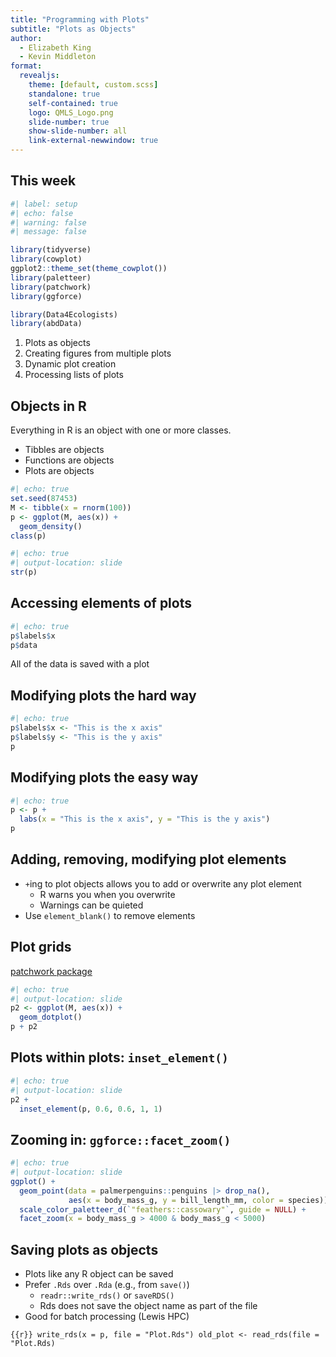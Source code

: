 ```yaml
---
title: "Programming with Plots"
subtitle: "Plots as Objects"
author:
  - Elizabeth King
  - Kevin Middleton
format:
  revealjs:
    theme: [default, custom.scss]
    standalone: true
    self-contained: true
    logo: QMLS_Logo.png
    slide-number: true
    show-slide-number: all
    link-external-newwindow: true
---
```


## This week

```r
#| label: setup
#| echo: false
#| warning: false
#| message: false

library(tidyverse)
library(cowplot)
ggplot2::theme_set(theme_cowplot())
library(paletteer)
library(patchwork)
library(ggforce)

library(Data4Ecologists)
library(abdData)
```

1. Plots as objects
2. Creating figures from multiple plots
3. Dynamic plot creation
4. Processing lists of plots


## Objects in R

Everything in R is an object with one or more classes.

  - Tibbles are objects
  - Functions are objects
  - Plots are objects


```r
#| echo: true
set.seed(87453)
M <- tibble(x = rnorm(100))
p <- ggplot(M, aes(x)) +
  geom_density()
class(p)
```

```r
#| echo: true
#| output-location: slide
str(p)
```


## Accessing elements of plots

```r
#| echo: true
p$labels$x
p$data
```

All of the data is saved with a plot

## Modifying plots the hard way

```r
#| echo: true
p$labels$x <- "This is the x axis"
p$labels$y <- "This is the y axis"
p
```


## Modifying plots the easy way

```r
#| echo: true
p <- p +
  labs(x = "This is the x axis", y = "This is the y axis")
p
```


## Adding, removing, modifying plot elements

- `+`ing to plot objects allows you to add or overwrite any plot element
  - R warns you when you overwrite
  - Warnings can be quieted
- Use `element_blank()` to remove elements


## Plot grids

[patchwork package](https://patchwork.data-imaginist.com/index.html)

```r
#| echo: true
#| output-location: slide
p2 <- ggplot(M, aes(x)) +
  geom_dotplot()
p + p2
```

## Plots within plots: `inset_element()`

```r
#| echo: true
#| output-location: slide
p2 +
  inset_element(p, 0.6, 0.6, 1, 1)
```


## Zooming in: `ggforce::facet_zoom()`

```r
#| echo: true
#| output-location: slide
ggplot() +
  geom_point(data = palmerpenguins::penguins |> drop_na(),
             aes(x = body_mass_g, y = bill_length_mm, color = species)) +
  scale_color_paletteer_d(`"feathers::cassowary"`, guide = NULL) +
  facet_zoom(x = body_mass_g > 4000 & body_mass_g < 5000)
```


## Saving plots as objects

- Plots like any R object can be saved
- Prefer `.Rds` over `.Rda` (e.g., from `save()`)
  - `readr::write_rds()` or `saveRDS()`
  - Rds does not save the object name as part of the file
- Good for batch processing (Lewis HPC)

```{{r}}
write_rds(x = p, file = "Plot.Rds")
old_plot <- read_rds(file = "Plot.Rds)
```

